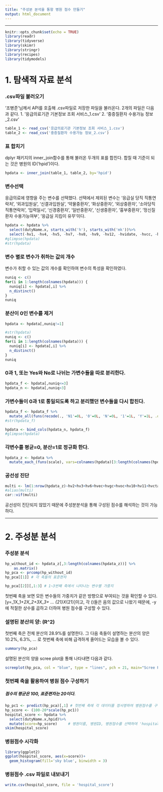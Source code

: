 ```yaml
---
title: "주성분 분석을 통항 병원 점수 만들기"
output: html_document
---
```

******
```r
knitr::opts_chunk$set(echo = TRUE)
library(readr)
library(tidyverse)
library(skimr)
library(stringr)
library(recipes)
library(tidymodels)
```

# 1. 탐색적 자료 분석

### .csv파일 불러오기
'조병준'님께서 API를 호출해 .csv파일로 저장한 파일을 불러온다. 2개의 파일은 다음과 같다.
1. '응급의료기관 기본정보 조회 서비스_1.csv'
2. '중증질환자 수용가능 정보_2.csv'
```r
table_1 <- read_csv('응급의료기관 기본정보 조회 서비스_1.csv')
table_2 <- read_csv('중증질환자 수용가능 정보_2.csv')
```

### 표 합치기
dplyr 패키지의 inner_join함수를 통해 불러온 두개의 표를 합친다. 합칠 때 기준이 되는 것은 병원의 ID('hpid')이다.
```r
hpdata <- inner_join(table_1, table_2, by='hpid')
```

### 변수선택
응급의료에 영향을 주는 변수를 선택했다. 선택에서 제외된 변수는 '응급실 당직 직통연락처', '외과입원실', '신결과입원실',
'약물중환자', '화상중환자', '외상중환자', '소아당직 직통연락처', '입력일시', '신경중환자', '일반중환자', '신생중환자', '흉부중환자', '정신질환자 수용가능여부', '응급실 지킴이 유무'이다.
```r
hpdata <- hpdata %>%
  select(dutyName.x, starts_with('h'), starts_with('mk'))%>%
  select(-hv1, -hv4, -hv5, -hv7, -hv8, -hv9, -hv12, -hvidate, -hvcc, -hvncc, -hvccc, -hvicc, -mkioskty25, -mkioskty9)
#glimpse(hpdata)
#str(hpdata)
```
### 변수 별로 변수가 취하는 값의 개수
변수가 취할 수 있는 값의 개수를 확인하여 변수의 특성을 확인하였다.
```r
nuniq <- c()
for(i in 1:length(colnames(hpdata))) {
  nuniq[i] <- hpdata[,i] %>%
  n_distinct()
}
nuniq
```
### 분산이 0인 변수를 제거
```r
hpdata <- hpdata[,nuniq!=1]
```
```r
#str(hpdata)
nuniq <- c()
for(i in 1:length(colnames(hpdata))) {
  nuniq[i] <- hpdata[,i] %>%
  n_distinct()
}
nuniq
```
### 0과 1, 또는 Yes와 No로 나뉘는 가변수들을 따로 분리한다.
```r
hpdata_f <- hpdata[,nuniq<=3]
hpdata_n <- hpdata[,nuniq>3]
```
### 가변수들이 0과 1로 통일되도록 하고 분리했던 변수들을 다시 합친다. 
```r
hpdata_f <- hpdata_f %>%
  mutate_all(funs(recode(., 'N1'=0L, '0'=0L, 'N'=0L, '1'=1L, 'Y'=1L, .default=1L)))
#str(hpdata_f)
```
```r
hpdata <- bind_cols(hpdata_n, hpdata_f)
#glimpse(hpdata)
```
### 각변수를 평균=0, 분산=1로 정규화 한다. 
```r
hpdata_z <- hpdata %>%
  mutate_each_(funs(scale), vars=colnames(hpdata)[3:length(colnames(hpdata))])
```
### 공선성 진단
```r
multi <- lm(1:nrow(hpdata_z)~hv2+hv3+hv6+hvec+hvgc+hvoc+hv10+hv11+hvctayn+hvmriayn+hvventiayn+mkioskty1+mkioskty2+mkioskty3+mkioskty4+ mkioskty5+mkioskty6+mkioskty7+mkioskty8+mkioskty10+mkioskty11, data = hpdata_z, na.action = na.omit)
#alias(multi)
car::vif(multi)
```
공선성이 진단되지 않았기 때문에 주성분분석을 통해 구성된 점수를 해석하는 것이 가능하다.

******

# 2. 주성분 분석

### 주성분 분석
```r
hp_without_id <- hpdata_z[,3:length(colnames(hpdata_z))] %>%
    as.matrix()
hp_pca <- prcomp(hp_without_id)
hp_pca[[1]] # 각 축들의 표준편차
```
```r
hp_pca[[2]][,1:3] # 1~3번째 축에서 나타나는 변수별 가중치
```
첫번째 축을 보면 모든 변수들의 가중치가 같은 방향으로 부여되는 것을 확인할 수 있다. 
\[y=\beta_1X_1+\beta_2X_2+\beta_3X_3+ ... \beta_{21}X_{21}\]이고, 각 \(\beta\)들은 음의 값으로 나왔기 때문에, -y에 적절한 상수를 곱하고 더하여 병원 점수를 구성할 수 있다. 

### 설명된 분산의 양: \(R^2\)
첫번째 축은 전체 분산의 28.9%를 설명한다. 그 다음 축들이 설명하는 분산의 양은 10.2%, 6.3%, ... 로 첫번째 축에 비해 급격하게 줄어드는 모습을 볼 수 있다. 
```r
summary(hp_pca)
```
설명된 분산의 양을 scree plot을 통해 나타내면 다음과 같다.
```r
screeplot(hp_pca, col = "blue", type = "lines", pch = 21, main="Scree Plot")
```


### 첫번째 축을 활용하여 병원 점수 구성하기
##### 점수의 평균은 100, 표준편차는 20이다.
```r
hp_pc1 <- predict(hp_pca)[,1] # 첫번째 축에 각 데이터를 정사영하여 병원점수를 구성한다.
hp_score <- (100-20*scale(hp_pc1))
hospital_score <- hpdata %>%
  select(dutyName.x,hpid)%>%
  mutate(score=hp_score)     # 병원이름, 병원ID, 병원점수를 선택하여 'hospital_score'라는 표를 만든다. 
skim(hospital_score)
```


### 병원점수 시각화
```r
library(ggplot2)
ggplot(hospital_score, aes(x=score))+
  geom_histogram(fill='sky blue', binwidth = 3)
```

### 병원점수 .csv 파일로 내보내기
```r
write.csv(hospital_score, file = 'hospital_score')
```